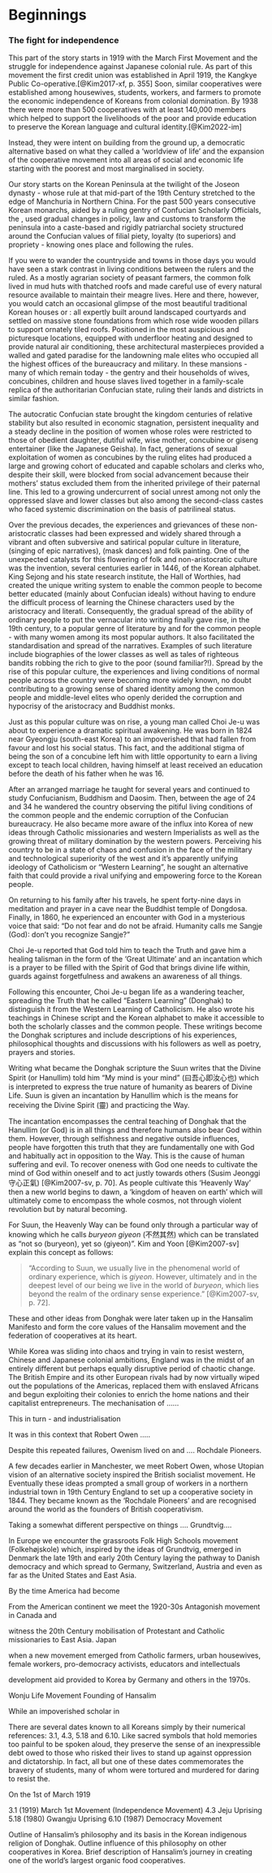 # Beginnings



### The fight for independence {.unnumbered}

This part of the story starts in 1919 with the March First Movement and the struggle for independence against Japanese colonial rule. As part of this movement the first credit union was established in April 1919, the Kangkye Public Co-operative.[@Kim2017-xf, p. 355] Soon, similar cooperatives were established among housewives, students, workers, and farmers to promote the economic independence of Koreans from colonial domination. By 1938 there were more than 500 cooperatives with at least 140,000 members which helped to support the livelihoods of the poor and provide education to preserve the Korean language and cultural identity.[@Kim2022-im]



Instead, they were intent on building from the ground up, a democratic alternative based on what they called a 'worldview of life' and the expansion of the cooperative movement into all areas of social and economic life starting with the poorest and most marginalised in society.




Our story starts on the Korean Peninsula at the twilight of the Joseon dynasty - whose rule at that mid-part of the 19th Century stretched to the edge of Manchuria in Northern China.
For the past 500 years consecutive Korean monarchs, aided by a ruling gentry of Confucian Scholarly Officials, the \textit{yangban}, used gradual changes in policy, law and customs to transform the peninsula into a caste-based and rigidly patriarchal society structured around the Confucian values of filial piety, loyalty (to superiors) and propriety - knowing ones place and following the rules.

If you were to wander the countryside and towns in those days you would have seen a stark contrast in living conditions between the rulers and the ruled.
As a mostly agrarian society of peasant farmers, the common folk lived in mud huts with thatched roofs and made careful use of every natural resource available to maintain their meagre lives.
Here and there, however, you would catch an occasional glimpse of the most beautiful traditional Korean houses or \textit{hanok}: all expertly built around landscaped courtyards and settled on massive stone foundations from which rose wide wooden pillars to support ornately tiled roofs.
Positioned in the most auspicious and picturesque locations, equipped with underfloor heating and designed to provide natural air conditioning, these architectural masterpieces provided a walled and gated paradise for the landowning male elites who occupied all the highest offices of the bureaucracy and military.
In these mansions - many of which remain today - the gentry and their households of wives, concubines, children and house slaves lived together in a family-scale replica of the authoritarian Confucian state, ruling their lands and districts in similar fashion.

The autocratic Confucian state brought the kingdom centuries of relative stability but also resulted in economic stagnation, persistent inequality and a steady decline in the position of women whose roles were restricted to those of obedient daughter, dutiful wife, wise mother, concubine or giseng entertainer (like the Japanese Geisha).
In fact, generations of sexual exploitation of women as concubines by the ruling elites had produced a large and growing cohort of educated and capable scholars and clerks who, despite their skill, were blocked from social advancement because their mothers' status excluded them from the inherited privilege of their paternal line.
This led to a growing undercurrent of social unrest among not only the oppressed slave and lower classes but also among the second-class castes who faced systemic discrimination on the basis of patrilineal status.

Over the previous decades, the experiences and grievances of these non-aristocratic classes had been expressed and widely shared through a vibrant and often subversive and satirical popular culture in literature, \textit{pansori} (singing of epic narratives), \textit{talchum} (mask dances) and folk painting.
One of the unexpected catalysts for this flowering of folk and non-aristocratic culture was the invention, several centuries earlier in 1446, of the Korean alphabet.
King Sejong and his state research institute, the Hall of Worthies, had created the unique writing system to enable the common people to become better educated (mainly about Confucian ideals) without having to endure the difficult process of learning the Chinese characters used by the aristocracy and literati.
Consequently, the gradual spread of the ability of ordinary people to put the vernacular into writing finally gave rise, in the 19th century, to a popular genre of literature by and for the common people - with many women among its most popular authors.
It also facilitated the standardisation and spread of the \textit{pansori} narratives.
Examples of such literature include biographies of the lower classes as well as tales of righteous bandits robbing the rich to give to the poor (sound familiar?!).
Spread by the rise of this popular culture, the experiences and living conditions of normal people across the country were becoming more widely known, no doubt contributing to a growing sense of shared identity among the common people and middle-level elites who openly derided the corruption and hypocrisy of the aristocracy and Buddhist monks.

Just as this popular culture was on rise, a young man called Choi Je-u was about to experience a dramatic spiritual awakening.
He was born in 1824 near Gyeongju (south-east Korea) to an impoverished \textit{yangban} that had fallen from favour and lost his social status. 
This fact, and the additional stigma of being the son of a concubine left him with little opportunity to earn a living except to teach local children, having himself at least received an education before the death of his father when he was 16.

After an arranged marriage he taught for several years and continued to study Confucianism, Buddhism and Daosim.
Then, between the age of 24 and 34 he wandered the country observing the pitiful living conditions of the common people and the endemic corruption of the Confucian bureaucracy.
He also became more aware of the influx into Korea of new ideas through Catholic missionaries and western Imperialists as well as the growing threat of military domination by the western powers.
Perceiving his country to be in a state of chaos and confusion in the face of the military and technological superiority of the west and it's apparently unifying ideology of Catholicism or "Western Learning", he sought an alternative faith that could provide a rival unifying and empowering force to the Korean people.

On returning to his family after his travels, he spent forty-nine days in meditation and prayer in a cave near the Buddhist temple of Dongdosa.
Finally, in 1860, he experienced an encounter with God in a mysterious voice that said:
"Do not fear and do not be afraid. Humanity calls me Sangje (God): don't you recognize Sangje?"

Choi Je-u reported that God told him to teach the Truth and gave him a healing talisman in the form of the 'Great Ultimate' and an incantation which is a prayer to be filled with the Spirit of God that brings divine life within, guards against forgetfulness and awakens an awareness of all things.\footnote{In their translation of the Donggyeong Daejeon (Great Scripture of Eastern Learning), Kim and Yoon provide a translation and explanation of Suun's incantation as follows:
"\textit{Jigigeumji weonwi daegang} (至氣今至願爲大降) which means "I pray for the great descent of the Ultimate Energy now," is the technique of receiving the Spirit, which is actually the first part of the Incantation; \textit{Si cheonju johwa jeong} (侍天主造化定), which means "God is within us and all are made well," is the second part of the Incantation; and \textit{yeongse bulmang mansaji} (永世不忘萬事知), which means "eternally not forgetting and being aware of all things," is the poem of "Not Forgetting (God)," which is the last part of the Incantation. The entire Incantation consists of twenty-one Chinese characters." \cite[p. 79]{Kim2007-sv}}

Following this encounter, Choi Je-u began life as a wandering teacher, spreading the Truth that he called "Eastern Learning" (Donghak) to distinguish it from the Western Learning of Catholicism.
He also wrote his teachings in Chinese script and the Korean alphabet to make it accessible to both the scholarly classes and the common people.
These writings become the Donghak scriptures and include descriptions of his experiences, philosophical thoughts and discussions with his followers as well as poetry, prayers and stories.

Writing what became the Donghak scripture the \textit{Nonhak-Mun} \cite[p. 8-9]{Kim2007-sv} Suun writes that the Divine Spirit (or Hanullim) told him "My mind is your mind" (曰吾心即汝心也) which is interpreted to express the true nature of humanity as bearers of Divine Life. Suun is given an incantation by Hanullim which is the means for receiving the Divine Spirit (靈) and practicing the Way.



The incantation encompasses the central teaching of Donghak that the Hanullim (or God) is in all things and therefore humans also bear God within them. However, through selfishness and negative outside influences, people have forgotten this truth that they are fundamentally one with God and habitually act in opposition to the Way. This is the cause of human suffering and evil. To recover oneness with God one needs to cultivate the mind of God within oneself and to act justly towards others (Susim Jeonggi 守心正氣) [@Kim2007-sv, p. 70]. As people cultivate this 'Heavenly Way' then a new world begins to dawn, a 'kingdom of heaven on earth' which will ultimately come to encompass the whole cosmos, not through violent revolution but by natural becoming.

For Suun, the Heavenly Way can be found only through a particular way of knowing which he calls _buryeon giyeon_ (不然其然) which can be translated as "not so (buryeon), yet so (giyeon)". Kim and Yoon [@Kim2007-sv] explain this concept as follows:

> "According to Suun, we usually live in the phenomenal world of ordinary experience, which is _giyeon_. However, ultimately and in the deepest level of our being we live in the world of _buryeon_, which lies beyond the realm of the ordinary sense experience." [@Kim2007-sv, p. 72].

These and other ideas from Donghak were later taken up in the Hansalim Manifesto and form the core values of the Hansalim movement and the federation of cooperatives at its heart.

\subsection{Owenism and The Rochdale Pioneers}

While Korea was sliding into chaos and trying in vain to resist western, Chinese and Japanese colonial ambitions, England was in the midst of an entirely different but perhaps equally disruptive period of chaotic change.
The British Empire and its other European rivals had by now virtually wiped out the populations of the Americas, replaced them with enslaved Africans and begun exploiting their colonies to enrich the home nations and their capitalist entrepreneurs.
The mechanisation of ......

This in turn -  and industrialisation 


It was in this context that Robert Owen .....

Despite this repeated failures, Owenism lived on and .... Rochdale Pioneers.

A few decades earlier in Manchester, we meet Robert Owen, whose Utopian vision of an alternative society inspired the British socialist movement.
He 
Eventually these ideas prompted a small group of workers in a northern industrial town in 19th Century England to set up a cooperative society in 1844.
They became known as the 'Rochdale Pioneers' and are recognised around the world as the founders of British cooperativism.

\subsection{Danish Folk High Schools}

Taking a somewhat different perspective on things .... Grundtvig....

In Europe we encounter the grassroots Folk High Schools movement (Folkehøjskole) which, inspired by the ideas of Grundtvig, emerged in Denmark the late 19th and early 20th Century laying the pathway to Danish democracy and which spread to Germany, Switzerland, Austria and even as far as the United States and East Asia.

\subsection{The Antagonish Movement}

By the time America had become

From the American continent we meet the 1920-30s Antagonish movement in Canada and 

\subsection{Missionary Mobilisations}

witness the 20th Century mobilisation of Protestant and Catholic missionaries to East Asia.
Japan

\subsection{Korea under Japanese Colonialism}

\subsection{Post-war Struggle for Democracy}


when a new  movement emerged from  Catholic farmers, urban housewives, female workers, pro-democracy activists, educators and intellectuals 


development aid provided to Korea by Germany and others in the 1970s.

Wonju Life Movement
Founding of Hansalim

\subsection{Hansalim's Journey in a Democratising Korea}


While an impoverished scholar in 



There are several dates known to all Koreans simply by their numerical references: 3.1, 4.3, 5.18 and 6.10.
Like sacred symbols that hold memories too painful to be spoken aloud, they preserve the sense of an inexpressible debt owed to those who risked their lives to stand up against oppression and dictatorship.
In fact, all but one of these dates commemorates the bravery of students, many of whom were tortured and murdered for daring to resist the.

On the 1st of March 1919




3.1 (1919) March 1st Movement (Independence Movement)
4.3 Jeju Uprising 
5.18 (1980) Gwangju Uprising
6.10 (1987) Democracy Movement

\section{Co-operativism in Korea}\label{koreancooperativism:sec}

\section{The founding of the Hansalim Life Movement}\label{founding:sec}


Outline of Hansalim’s philosophy and its basis in the Korean indigenous religion of Donghak.
Outline influence of this philosophy on other cooperatives in Korea.
Brief description of Hansalim’s journey in creating one of the world’s largest organic food cooperatives.